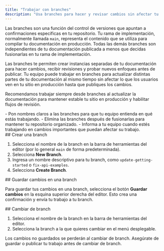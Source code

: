```yaml
---
title: "Trabajar con branches"
description: "Usa branches para hacer y revisar cambios sin afectar tu documentación en producción"
---
```


Las branches son una función del control de versiones que apuntan a confirmaciones específicas en tu repositorio. Tu rama de implementación, normalmente llamada `main`, representa el contenido que se utiliza para compilar tu documentación en producción. Todas las demás branches son independientes de tu documentación publicada a menos que decidas fusionarlas en tu rama de implementación.

Las branches te permiten crear instancias separadas de tu documentación para hacer cambios, recibir revisiones y probar nuevos enfoques antes de publicar. Tu equipo puede trabajar en branches para actualizar distintas partes de tu documentación al mismo tiempo sin afectar lo que los usuarios ven en tu sitio en producción hasta que publiques los cambios.

Recomendamos trabajar siempre desde branches al actualizar la documentación para mantener estable tu sitio en producción y habilitar flujos de revisión.

<Tip>
  - Pon nombres claros a las branches para que tu equipo entienda en qué estás trabajando.
  - Elimina las branches después de fusionarlas para mantener tu repositorio organizado.
  - Informa a tu equipo cuando estés trabajando en cambios importantes que puedan afectar su trabajo.
</Tip>

<div id="creating-a-branch">
  ## Crear una branch
</div>

1. Selecciona el nombre de la branch en la barra de herramientas del editor (por lo general `main` de forma predeterminada).
2. Selecciona **New Branch**.
3. Ingresa un nombre descriptivo para tu branch, como `update-getting-started` o `fix-api-examples`.
4. Selecciona **Create Branch**.

<div id="saving-changes-on-a-branch">
  ## Guardar cambios en una branch
</div>

Para guardar tus cambios en una branch, selecciona el botón **Guardar cambios** en la esquina superior derecha del editor. Esto crea una confirmación y envía tu trabajo a tu branch.

<div id="switching-branches">
  ## Cambiar de branch
</div>

1. Selecciona el nombre de la branch en la barra de herramientas del editor.
2. Selecciona la branch a la que quieres cambiar en el menú desplegable.

<Tip>
  Los cambios no guardados se perderán al cambiar de branch. Asegúrate de guardar o publicar tu trabajo antes de cambiar de branch.
</Tip>
